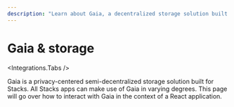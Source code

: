 ```yaml
---
description: "Learn about Gaia, a decentralized storage solution built for Stacks based applications. Learn how to encrypt and decrypt data."
---
```



# Gaia & storage

<Integrations.Tabs />

Gaia is a privacy-centered semi-decentralized storage solution built for Stacks. All Stacks apps can make use of Gaia in
varying degrees. This page will go over how to interact with Gaia in the context of a React application.


